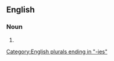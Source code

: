 ==English==

===Noun===
{{head|en|noun plural form}}

# {{plural of|Frenchy|lang=en}}

[[Category:English plurals ending in "-ies"]]